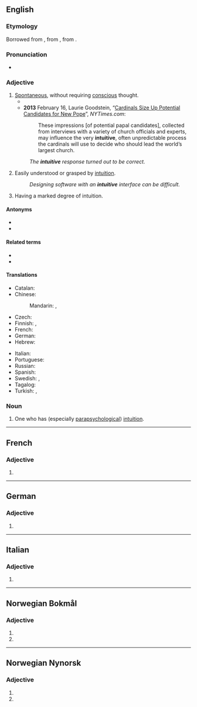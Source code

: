 ==English==

===Etymology===
Borrowed from {{bor|en|frm|intuitif|notext=1}}, from {{der|en|ML.|intuitivus}}, from {{der|en|la|intueri}}.

===Pronunciation===
* {{IPA|/ɪnˈtjuːɪtɪv/|lang=en}}

===Adjective===
{{en-adj}}

# [[spontaneous|Spontaneous]], without requiring [[conscious]] thought.
#* {{quote-magazine|date=2012-01
|author=Steven Sloman
|title=The Battle Between Intuition and Deliberation
|volume=100|issue=1|page=74
|magazine=[[w:American Scientist|American Scientist]]
|url=http://www.americanscientist.org/bookshelf/pub/the-battle-between-intuition-and-deliberation
|passage=Libertarian paternalism is the view that, because the way options are presented to citizens affects what they choose, society should present options in a way that “nudges” our '''intuitive''' selves to make choices that are more consistent with what our more deliberative selves would have chosen if they were in control.}}
#* '''2013''' February 16, Laurie Goodstein, “[http://www.nytimes.com/2013/02/17/world/europe/cardinals-start-subtle-process-of-pope-choice.html?pagewanted=all Cardinals Size Up Potential Candidates for New Pope]”, ''NYTimes.com'':
#*: These impressions [of potential papal candidates], collected from interviews with a variety of church officials and experts, may influence the very '''intuitive''', often unpredictable process the cardinals will use to decide who should lead the world’s largest church.
#: ''The '''intuitive''' response turned out to be correct.''
# Easily understood or grasped by [[intuition]].
#: ''Designing software with an '''intuitive''' interface can be difficult.''
# Having a marked degree of intuition.

====Antonyms====
* {{l|en|nonintuitive}}
* {{l|en|counterintuitive}}

====Related terms====
* {{l|en|intuition}}
* {{l|en|intuit}}

====Translations====
{{trans-top|automatic, without requiring conscious thought}}
* Catalan: {{t|ca|intuïtiu}}
* Chinese:
*: Mandarin: {{t+|cmn|直覺|alt=直覺的}}, {{t+|cmn|直觉|tr=zhíjué de|alt=直觉的}}
* Czech: {{t|cs|intuitivní}}
* Finnish: {{t+|fi|intuitiivinen}}, {{t|fi|vaistonvarainen}}
* French: {{t+|fr|intuitif}}
* German: {{t+|de|intuitiv}}
* Hebrew: {{t|he|אינטואיטיבי}}
{{trans-mid}}
* Italian: {{t+|it|intuitivo}}
* Portuguese: {{t+|pt|intuitivo}}
* Russian: {{t+|ru|интуити́вный}}
* Spanish: {{t+|es|intuitivo}}
* Swedish: {{t+|sv|intuitiv}}, {{t|sv|reflexmässig}}
* Tagalog: {{t|tl|loob-alamin}}
* Turkish: {{t+|tr|sezgili}}, {{t+|tr|sezgisel}}
{{trans-bottom}}

===Noun===
{{en-noun}}

# One who has (especially [[parapsychological]]) [[intuition]].

----

==French==

===Adjective===
{{fr-adj-form}}

# {{inflection of|intuitif||f|s|lang=fr}}

----

==German==

===Adjective===
{{head|de|adjective form}}

# {{de-inflected form of|intuitiv}}

----

==Italian==

===Adjective===
{{it-adj-form|f-p}}

# {{it-adj form of|intuitivo|f|pl}}

----

==Norwegian Bokmål==

===Adjective===
{{nb-adj-form}}

# {{inflection of|intuitiv||def|s|lang=nb}}
# {{inflection of|intuitiv||p|lang=nb}}

----

==Norwegian Nynorsk==

===Adjective===
{{nn-adj-form}}

# {{inflection of|intuitiv||def|s|lang=nn}}
# {{inflection of|intuitiv||p|lang=nn}}